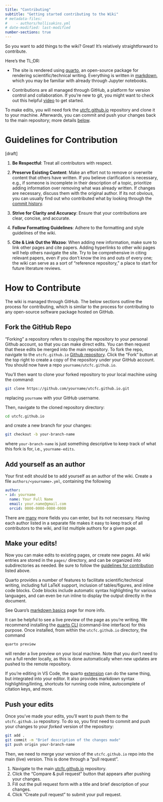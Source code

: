 ```yaml
---
title: "Contributing"
subtitle: "Getting started contributing to the Wiki"
# metadata-files: 
#    - authors/hollisakins.yml
# date-modified: last-modified
number-sections: true
---
```


So you want to add things to the wiki? Great! 
It's relatively straightforward to contribute. 

Here's the TL;DR:  

* The site is rendered using [quarto](https://quarto.org/), an open-source package for rendering scientific/technical writing. Everything is written in [markdown](https://en.wikipedia.org/wiki/Markdown), which you may be familiar with already through Jupyter notebooks.

* Contributions are all managed through GitHub, a platform for version control and collaboration. If you're new to git, you might want to check out this helpful [video](https://www.youtube.com/watch?v=mJ-qvsxPHpY) to get started.

To make edits, you will need fork the [utcfc.github.io](https://github.com/utcfc/utcfc.github.io) repository and clone it to your machine. 
Afterwards, you can commit and push your changes back to the main repository; more details [below](#how-to-contribute).

# Guidelines for Contribution

[draft]

1. **Be Respectful**: Treat all contributors with respect. 

2. **Preserve Existing Content**: Make an effort not to remove or overwrite content that others have written. If you believe clarification is necessary, e.g., if someone is incomplete in their description of a topic, prioritize adding information over removing what was already written. If changes are necessary, discuss them with the original author. If its not obvious, you can usually find out who contributed what by looking through the [commit history](https://github.com/utcfc/utcfc.github.io/commits/main/). 

3. **Strive for Clarity and Accuracy**: Ensure that your contributions are clear, concise, and accurate.

5. **Follow Formatting Guidelines**: Adhere to the formatting and style guidelines of the wiki. 

6. **Cite & Link Out the Wazoo**: When adding new information, make sure to link other pages and cite papers. Adding hyperlinks to other wiki pages will help others navigate the site. Try to be comprehensive in citing relevant papers, even if you don't know the ins and outs of every one; the wiki can serve as a sort of "reference repository," a place to start for future literature reviews.



# How to Contribute

The wiki is managed through GitHub. The below sections outline the process for contributing, which is similar to the process for contributing to any open-source software package hosted on GitHub. 

## Fork the GitHub Repo

"Forking" a repository refers to copying the repository to your personal Github account, so that you can make direct edits. You can then request that these edits be merged into the main repository. 
To fork the repo, navigate to the `utcfc.github.io` [Github repository](https://github.com/utcfc/utcfc.github.io). 
Click the "Fork" button at the top right to create a copy of the repository under your GitHub account. 
You should now have a repo `yourname/utcfc.github.io`. 

You'll then want to clone your forked repository to your local machine using the command:
```sh
git clone https://github.com/yourname/utcfc.github.io.git
```
replacing `yourname` with your GitHub username. 

Then, navigate to the cloned repository directory:
```sh
cd utcfc.github.io
```
and create a new branch for your changes:
```bash
git checkout -b your-branch-name
```
where `your-branch-name` is just something descriptive to keep track of what this fork is for, i.e., `yourname-edits`. 

## Add yourself as an author

Your first edit should be to add yourself as an author of the wiki. 
Create a file `authors/<yourname>.yml`, containing the following 

```yaml
author:
- id: yourname
  name: Your Full Name
  email: your.name@gmail.com
  orcid: 0000-0000-0000-0000
```

There are [many](https://quarto.org/docs/journals/authors.html#author-schema) more fields you can enter, but its not necessary. 
Having each author listed in a separate file makes it easy to keep track of all contributors to the wiki, and list multiple authors for a given page. 

## Make your edits! 

Now you can make edits to existing pages, or create new pages. 
All wiki entries are stored in the `pages/` directory, and can be organized into subdirectories as needed. 
Be sure to follow the [guidelines for contribution](#guidelines-for-contribution) listed above. 

::: {.callout-tip}
Quarto provides a number of features to facilitate scientific/technical writing, including
full LaTeX support, inclusion of tables/figures, and inline code blocks. 
Code blocks include automatic syntax highlighting for various languages, and can even be run inline to display the output directly in the document. 

See Quaro's [markdown basics](https://quarto.org/docs/authoring/markdown-basics.html#videos) page for more info. 
:::

It can be helpful to see a live preview of the page as you're writing. 
We recommend installing the [quarto CLI](https://quarto.org/docs/get-started/) (command-line interface) for this purpose. 
Once installed, from within the `utcfc.github.io` directory, the command 
```sh
quarto preview
```
will render a live preview on your local machine. 
Note that you don't need to run a full render locally, as this is done automatically when new updates are pushed to the remote repository. 

If you're editing in VS Code, the quarto [extension](https://marketplace.visualstudio.com/items?itemName=quarto.quarto) can do the same thing, but integrated into your editor. It also provides markdown syntax highlighting/linting, shortcuts for running code inline, autocomplete of citation keys, and more.



## Push your edits 

Once you've made your edits, you'll want to push them to the `utcfc.github.io` repository. 
To do so, you first need to commit and push your changes to your *forked* version of the repository:
```sh
git add .
git commit -m "Brief description of the changes made"
git push origin your-branch-name
```

Then, we need to merge your version of the `utcfc.github.io` repo into the main (live) version. This is done through a "pull request". 

1. Navigate to the main [utcfc.github.io](https://github.com/utcfc/utcfc.github.io/) repository.
2. Click the "Compare & pull request" button that appears after pushing your changes.
3. Fill out the pull request form with a title and brief description of your changes.
4. Click "Create pull request" to submit your pull request.





